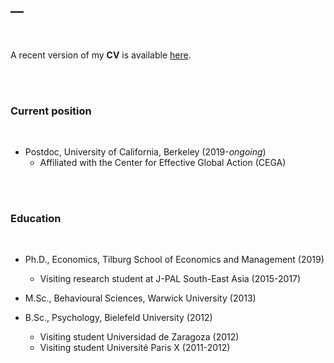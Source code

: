 ---
---

<br>

A recent version of my **CV** is available <a href="files/JRUE_CV_Oct2019.pdf" class="image fit">here</a>.

<br>
<br>

### Current position

<br>

* Postdoc, University of California, Berkeley (2019-_ongoing_)
  + Affiliated with the Center for Effective Global Action (CEGA)

<br>
<br>

### Education

<br>

* Ph.D., Economics, Tilburg School of Economics and Management (2019)
  + Visiting research student at J-PAL South-East Asia (2015-2017)

* M.Sc., Behavioural Sciences, Warwick University (2013)

* B.Sc., Psychology, Bielefeld University (2012)
  + Visiting student Universidad de Zaragoza (2012)
  + Visiting student Université Paris X (2011-2012)